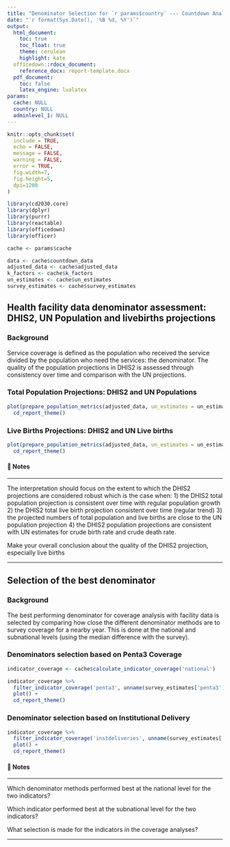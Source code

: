 ```yaml
---
title: "Denominator Selection for `r params$country` --- Countdown Analysis"
date: "`r format(Sys.Date(), '%B %d, %Y')`"
output: 
  html_document:
    toc: true
    toc_float: true
    theme: cerulean
    highlight: kate
  officedown::rdocx_document:
    reference_docx: report-template.docx
  pdf_document:
    toc: false
    latex_engine: lualatex
params:
  cache: NULL
  country: NULL
  adminlevel_1: NULL
---
```


```r
knitr::opts_chunk$set(
  include = TRUE,
  echo = FALSE,
  message = FALSE,
  warning = FALSE,
  error = TRUE,
  fig.width=7, 
  fig.height=5, 
  dpi=1200
)

library(cd2030.core)
library(dplyr)
library(purrr)
library(reactable)
library(officedown)
library(officer)

cache <- params$cache

data <- cache$countdown_data
adjusted_data <- cache$adjusted_data
k_factors <- cache$k_factors
un_estimates <- cache$un_estimates
survey_estimates <- cache$survey_estimates
```

## Health facility data denominator assessment: DHIS2, UN Population and livebirths projections {-}

### Background

Service coverage is defined as the population who received the service divided by 
the population who need the services: the denominator. The quality of the population 
projections in DHIS2 is assessed through consistency over time and comparison with 
the UN projections.


### Total Population Projections: DHIS2 and UN Populations

```r
plot(prepare_population_metrics(adjusted_data, un_estimates = un_estimates), metric = 'population') +
  cd_report_theme()
```

### Live Births Projections: DHIS2 and UN Live births

```r
plot(prepare_population_metrics(adjusted_data, un_estimates = un_estimates), metric = 'births') +
  cd_report_theme()
```

#### 📝 Notes 

::: {custom-style="Style1"}

---

The interpretation should focus on the extent to which the DHIS2 projections are considered robust which is the case when: 1) the DHIS2 total population projection is consistent over time with regular population growth 2) the DHIS2 total live birth projection consistent over time (regular trend) 3) the projected numbers of total population and live births are close to the UN population projection 4) the DHIS2 population projections are consistent with UN estimates for crude birth rate and crude death rate. 

Make your overall conclusion about the quality of the DHIS2 projection, especially live births

---

:::


## Selection of the best denominator {-}

### Background

The best performing denominator for coverage analysis with facility data is selected by comparing how close the different denominator methods are to survey coverage for a nearby year. This is done at the national and subnational levels (using the median difference with the survey).

### Denominators selection based on Penta3 Coverage

```r
indicator_coverage <- cache$calculate_indicator_coverage('national')

indicator_coverage %>% 
  filter_indicator_coverage('penta3', unname(survey_estimates['penta3']), cache$survey_year) %>% 
  plot() +
  cd_report_theme()

```


### Denominator selection based on Institutional Delivery

```r
indicator_coverage %>% 
  filter_indicator_coverage('instdeliveries', unname(survey_estimates['ideliv']), cache$survey_year) %>% 
  plot() +
  cd_report_theme()
```

#### 📝 Notes 

::: {custom-style="Style1"}

---

Which denominator methods performed best at the national level for the two indicators?

Which indicator performed best at the subnational level for the two indicators?

What selection is made for the indicators in the coverage analyses?

---

:::

